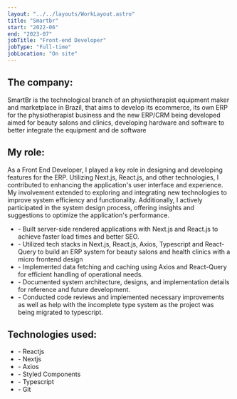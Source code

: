 ```yaml
---
layout: "../../layouts/WorkLayout.astro"
title: "Smartbr"
start: "2022-06"
end: "2023-07"
jobTitle: "Front-end Developer"
jobType: "Full-time"
jobLocation: "On site"
---
```


## **The company:**

SmartBr is the technological branch of an physiotherapist equipment maker and marketplace in Brazil, that aims to develop its ecommerce, its own ERP for the physiotherapist business and the new ERP/CRM being developed aimed for beauty salons and clinics, developing hardware and software to better integrate the equipment and de software

## **My role:**

As a Front End Developer, I played a key role in designing and developing features for the ERP. Utilizing Next.js, React.js, and other technologies, I contributed to enhancing the application's user interface and experience. My involvement extended to exploring and integrating new technologies to improve system efficiency and functionality. Additionally, I actively participated in the system design process, offering insights and suggestions to optimize the application's performance.

- \- Built server-side rendered applications with Next.js and React.js to achieve faster load times and better SEO.
- \- Utilized tech stacks in Next.js, React.js, Axios, Typescript and React-Query to build an ERP system for beauty salons and health clinics with a micro frontend design
- \- Implemented data fetching and caching using Axios and React-Query for efficient handling of operational needs.
- \- Documented system architecture, designs, and implementation details for reference and future development.
- \- Conducted code reviews and implemented necessary improvements as well as help with the incomplete type system as the project was being migrated to typescript.

## **Technologies used:**

- \- Reactjs
- \- Nextjs
- \- Axios
- \- Styled Components
- \- Typescript
- \- Git
